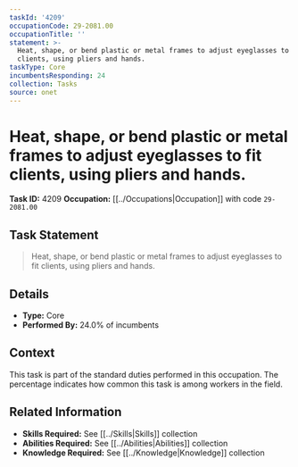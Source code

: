 ```yaml
---
taskId: '4209'
occupationCode: 29-2081.00
occupationTitle: ''
statement: >-
  Heat, shape, or bend plastic or metal frames to adjust eyeglasses to fit
  clients, using pliers and hands.
taskType: Core
incumbentsResponding: 24
collection: Tasks
source: onet
---
```

# Heat, shape, or bend plastic or metal frames to adjust eyeglasses to fit clients, using pliers and hands.

**Task ID:** 4209
**Occupation:** [[../Occupations|Occupation]] with code `29-2081.00`

## Task Statement

> Heat, shape, or bend plastic or metal frames to adjust eyeglasses to fit clients, using pliers and hands.

## Details

- **Type:** Core
- **Performed By:** 24.0% of incumbents

## Context

This task is part of the standard duties performed in this occupation. The percentage indicates how common this task is among workers in the field.

## Related Information

- **Skills Required:** See [[../Skills|Skills]] collection
- **Abilities Required:** See [[../Abilities|Abilities]] collection
- **Knowledge Required:** See [[../Knowledge|Knowledge]] collection
